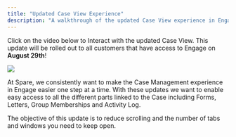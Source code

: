 ```yaml
---
title: "Updated Case View Experience"
description: "A walkthrough of the updated Case View experience in Engage"
---
```


Click on the video below to Interact with the updated Case View. This update will be rolled out to all customers that have access to Engage on **August 29th**!

[![](https://downloads.intercomcdn.com/i/o/1159132418/98259652a499417734095d2c/2024-08-26-Updated_Case_View.gif?expires=1753820100&signature=64a1b0c39da62199892c20b902b0fe1c57da7c98390991887f18367a4b5119e5&req=dSEiH8h9n4VeUfMW1HO4zZWmaMFaR2ZNuBcpDEpQs5cPxRad2KmUYw7qarrs%0AI5UA%0A)](https://app.supademo.com/demo/cm0bjygy41g4w128v2kajyafd)

At Spare, we consistently want to make the Case Management experience in Engage easier one step at a time. With these updates we want to enable easy access to all the different parts linked to the Case including Forms, Letters, Group Memberships and Activity Log.

The objective of this update is to reduce scrolling and the number of tabs and windows you need to keep open.
